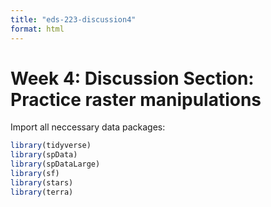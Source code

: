 ```yaml
---
title: "eds-223-discussion4"
format: html
---
```


# Week 4: Discussion Section: Practice raster manipulations

Import all neccessary data packages: 
```r
library(tidyverse)
library(spData)
library(spDataLarge)
library(sf)
library(stars)
library(terra)
```




